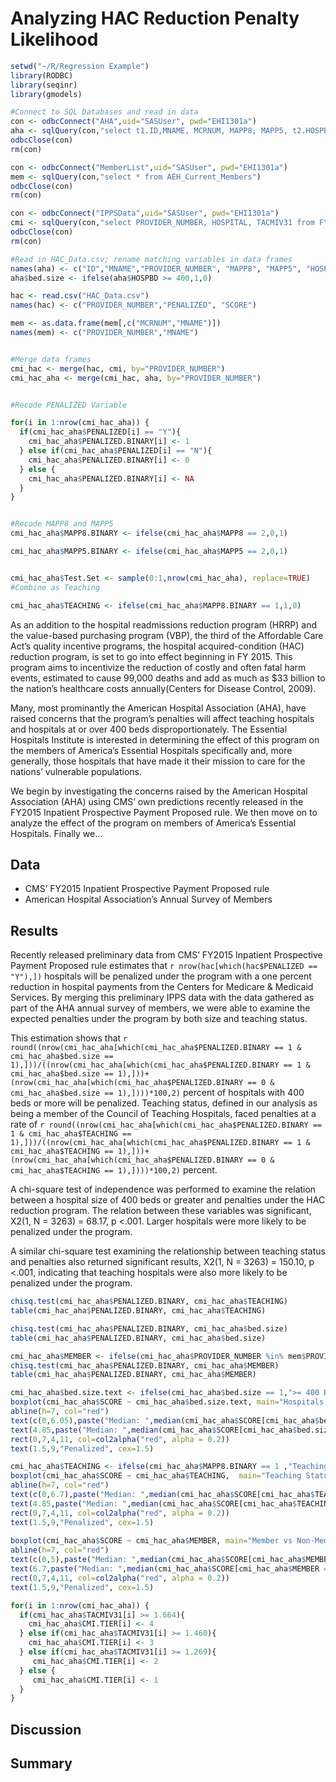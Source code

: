 Analyzing HAC Reduction Penalty Likelihood
========================================================

```r
setwd("~/R/Regression Example")
library(RODBC)
library(seqinr)
library(gmodels)

#Connect to SQL Databases and read in data
con <- odbcConnect("AHA",uid="SASUser", pwd="EHI1301a")
aha <- sqlQuery(con,"select t1.ID,MNAME, MCRNUM, MAPP8, MAPP5, t2.HOSPBD  from AS12DEM t1 inner join as12svc1 t2 on t1.id = t2.id")
odbcClose(con)
rm(con)

con <- odbcConnect("MemberList",uid="SASUser", pwd="EHI1301a")
mem <- sqlQuery(con,"select * from AEH_Current_Members")
odbcClose(con)
rm(con)

con <- odbcConnect("IPPSData",uid="SASUser", pwd="EHI1301a")
cmi <- sqlQuery(con,"select PROVIDER_NUMBER, HOSPITAL, TACMIV31 from FY2014IMPACT")
odbcClose(con)
rm(con)

#Read in HAC_Data.csv; rename matching variables in data frames
names(aha) <- c("ID","MNAME","PROVIDER_NUMBER", "MAPP8", "MAPP5", "HOSPBD")
aha$bed.size <- ifelse(aha$HOSPBD >= 400,1,0)

hac <- read.csv("HAC_Data.csv")
names(hac) <- c("PROVIDER_NUMBER","PENALIZED", "SCORE")

mem <- as.data.frame(mem[,c("MCRNUM","MNAME")])
names(mem) <- c("PROVIDER_NUMBER","MNAME")


#Merge data frames
cmi_hac <- merge(hac, cmi, by="PROVIDER_NUMBER")
cmi_hac_aha <- merge(cmi_hac, aha, by="PROVIDER_NUMBER")


#Recode PENALIZED Variable

for(i in 1:nrow(cmi_hac_aha)) {
  if(cmi_hac_aha$PENALIZED[i] == "Y"){
    cmi_hac_aha$PENALIZED.BINARY[i] <- 1
  } else if(cmi_hac_aha$PENALIZED[i] == "N"){
    cmi_hac_aha$PENALIZED.BINARY[i] <- 0
  } else {
    cmi_hac_aha$PENALIZED.BINARY[i] <- NA
  }
}


#Recode MAPP8 and MAPP5
cmi_hac_aha$MAPP8.BINARY <- ifelse(cmi_hac_aha$MAPP8 == 2,0,1)

cmi_hac_aha$MAPP5.BINARY <- ifelse(cmi_hac_aha$MAPP5 == 2,0,1)


cmi_hac_aha$Test.Set <- sample(0:1,nrow(cmi_hac_aha), replace=TRUE)
#Combine as Teaching

cmi_hac_aha$TEACHING <- ifelse(cmi_hac_aha$MAPP8.BINARY == 1,1,0)

```


As an addition to the hospital readmissions reduction program (HRRP) and the value-based purchasing program (VBP), the third of the Affordable Care Act's quality incentive programs, the hospital acquired-condition (HAC) reduction program, is set to go into effect beginning in FY 2015. This program aims to incentivize the reduction of costly and often fatal harm events, estimated to cause 99,000 deaths and add as much as $33 billion to the nation's healthcare costs annually(Centers for Disease Control, 2009).  

Many, most prominantly the American Hospital Association (AHA), have raised concerns that the program's penalties will affect teaching hospitals and hospitals at or over 400 beds disproportionately. The Essential Hospitals Institute is interested in determining the effect of this program on the members of America's Essential Hospitals specifically and, more generally, those hospitals that have made it their mission to care for the nations' vulnerable populations.

We begin by investigating the concerns raised by the American Hospital Association (AHA) using CMS' own predictions recently released in the  FY2015 Inpatient Prospective Payment Proposed rule. We then move on to analyze the effect of the program on members of America's Essential Hospitals. Finally we...

## Data
* CMS' FY2015 Inpatient Prospective Payment Proposed rule
* American Hospital Association's Annual Survey of Members

## Results
Recently released preliminary data from CMS' FY2015 Inpatient Prospective Payment Proposed rule estimates that `r nrow(hac[which(hac$PENALIZED == "Y"),])` hospitals will be penalized under the program with a one percent reduction in hospital payments from the Centers for Medicare & Medicaid Services. By merging this preliminary IPPS data with the data gathered as part of the AHA annual survey of members, we were able to examine the expected penalties under the program by both size and teaching status.

 This estimation shows that
`r round((nrow(cmi_hac_aha[which(cmi_hac_aha$PENALIZED.BINARY == 1 & cmi_hac_aha$bed.size == 1),]))/((nrow(cmi_hac_aha[which(cmi_hac_aha$PENALIZED.BINARY == 1 & cmi_hac_aha$bed.size == 1),]))+(nrow(cmi_hac_aha[which(cmi_hac_aha$PENALIZED.BINARY == 0 & cmi_hac_aha$bed.size == 1),])))*100,2)` percent of hospitals with 400 beds or more will be penalized. Teaching status, defined in our analysis as being a member of the Council of Teaching Hospitals, faced penalties at a rate of `r round((nrow(cmi_hac_aha[which(cmi_hac_aha$PENALIZED.BINARY == 1 & cmi_hac_aha$TEACHING == 1),]))/((nrow(cmi_hac_aha[which(cmi_hac_aha$PENALIZED.BINARY == 1 & cmi_hac_aha$TEACHING == 1),]))+(nrow(cmi_hac_aha[which(cmi_hac_aha$PENALIZED.BINARY == 0 & cmi_hac_aha$TEACHING == 1),])))*100,2)` percent.

A chi-square test of independence was performed to examine the relation between a hospital size of 400 beds or greater and penalties under the HAC reduction program. The relation between these variables was significant, X2(1, N = 3263) = 68.17, p <.001. Larger hospitals were more likely to be penalized under the program. 

A similar chi-square test examining the relationship between teaching status and penalties also returned significant results, X2(1, N = 3263) = 150.10, p <.001, indicating that teaching hospitals were also more likely to be penalized under the program.


```r
chisq.test(cmi_hac_aha$PENALIZED.BINARY, cmi_hac_aha$TEACHING)
table(cmi_hac_aha$PENALIZED.BINARY, cmi_hac_aha$TEACHING)

chisq.test(cmi_hac_aha$PENALIZED.BINARY, cmi_hac_aha$bed.size)
table(cmi_hac_aha$PENALIZED.BINARY, cmi_hac_aha$bed.size)

cmi_hac_aha$MEMBER <- ifelse(cmi_hac_aha$PROVIDER_NUMBER %in% mem$PROVIDER_NUMBER,"MEMBER","NON-MEMBER")
chisq.test(cmi_hac_aha$PENALIZED.BINARY, cmi_hac_aha$MEMBER)
table(cmi_hac_aha$PENALIZED.BINARY, cmi_hac_aha$MEMBER)


```

```r
cmi_hac_aha$bed.size.text <- ifelse(cmi_hac_aha$bed.size == 1,">= 400 Beds","< 400 Beds")
boxplot(cmi_hac_aha$SCORE ~ cmi_hac_aha$bed.size.text, main="Hospitals Size vs Total HAC Score", ylab="Scores")
abline(h=7, col="red")
text(c(0,6.05),paste("Median: ",median(cmi_hac_aha$SCORE[cmi_hac_aha$bed.size == 1],)))
text(4.85,paste("Median: ",median(cmi_hac_aha$SCORE[cmi_hac_aha$bed.size == 0],)))
rect(0,7,4,11, col=col2alpha("red", alpha = 0.2))
text(1.5,9,"Penalized", cex=1.5)

cmi_hac_aha$TEACHING <- ifelse(cmi_hac_aha$MAPP8.BINARY == 1 ,"Teaching","Other")
boxplot(cmi_hac_aha$SCORE ~ cmi_hac_aha$TEACHING,  main="Teaching Status vs Total HAC Score", ylab="Scores")
abline(h=7, col="red")
text(c(0,6.7),paste("Median: ",median(cmi_hac_aha$SCORE[cmi_hac_aha$TEACHING == "Teaching"],)))
text(4.85,paste("Median: ",median(cmi_hac_aha$SCORE[cmi_hac_aha$TEACHING ==  "Other"],)))
rect(0,7,4,11, col=col2alpha("red", alpha = 0.2))
text(1.5,9,"Penalized", cex=1.5)
 
boxplot(cmi_hac_aha$SCORE ~ cmi_hac_aha$MEMBER, main="Member vs Non-Member Total HAC Score", ylab="Scores")
abline(h=7, col="red")
text(c(0,5),paste("Median: ",median(cmi_hac_aha$SCORE[cmi_hac_aha$MEMBER == "NON-MEMBER"],)))
text(6.7,paste("Median: ",median(cmi_hac_aha$SCORE[cmi_hac_aha$MEMBER == "MEMBER"],)))
rect(0,7,4,11, col=col2alpha("red", alpha = 0.2))
text(1.5,9,"Penalized", cex=1.5)
```

```r
for(i in 1:nrow(cmi_hac_aha)) {
  if(cmi_hac_aha$TACMIV31[i] >= 1.664){
    cmi_hac_aha$CMI.TIER[i] <- 4
  } else if(cmi_hac_aha$TACMIV31[i] >= 1.460){
    cmi_hac_aha$CMI.TIER[i] <- 3
  } else if(cmi_hac_aha$TACMIV31[i] >= 1.269){
     cmi_hac_aha$CMI.TIER[i] <- 2
  } else {
     cmi_hac_aha$CMI.TIER[i] <- 1
  }
}


```




## Discussion



## Summary